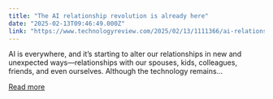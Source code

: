 ```yaml
---
title: "The AI relationship revolution is already here"
date: "2025-02-13T09:46:49.000Z"
link: "https://www.technologyreview.com/2025/02/13/1111366/ai-relationships-chatbots-parenting-self-care-dating-marriage-mental-health/"
---
```


AI is everywhere, and it’s starting to alter our relationships in new and unexpected ways—relationships with our spouses, kids, colleagues, friends, and even ourselves. Although the technology remains...

[Read more](https://www.technologyreview.com/2025/02/13/1111366/ai-relationships-chatbots-parenting-self-care-dating-marriage-mental-health/)
